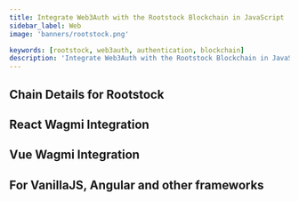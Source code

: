 ```yaml
---
title: Integrate Web3Auth with the Rootstock Blockchain in JavaScript
sidebar_label: Web
image: 'banners/rootstock.png'

keywords: [rootstock, web3auth, authentication, blockchain]
description: 'Integrate Web3Auth with the Rootstock Blockchain in JavaScript | Embedded Wallets'
---
```



<SEO
  title="Integrate Web3Auth with the Rootstock Blockchain in JavaScript"
  description="Integrate Web3Auth with the Rootstock Blockchain in JavaScript | Embedded Wallets"
  image="https://web3auth.io/docs/banners/rootstock.png"
  slug="/embedded-wallets/connect-blockchain/evm/rootstock/web"
/>

## Chain Details for Rootstock

<ChainDetailsRootstock />

## React Wagmi Integration

<ReactWagmiIntegration />

## Vue Wagmi Integration

<VueWagmiIntegration />

## For VanillaJS, Angular and other frameworks

<JsBlockchainMethods />
